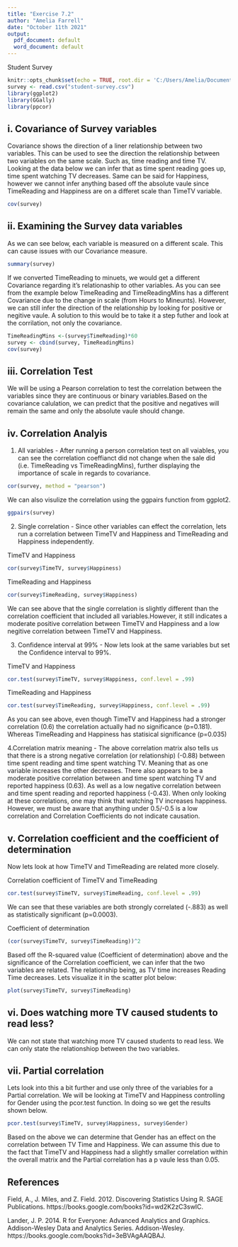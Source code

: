 ```yaml
---
title: "Exercise 7.2"
author: "Amelia Farrell"
date: "October 11th 2021"
output:
  pdf_document: default
  word_document: default
---
```


Student Survey


```r
knitr::opts_chunk$set(echo = TRUE, root.dir = 'C:/Users/Amelia/Documents/Bellevue/dsc520/data')
survey <- read.csv("student-survey.csv")
library(ggplot2)
library(GGally)
library(ppcor)
```

## i. Covariance of Survey variables
  Covariance shows the direction of a liner relationship between two variables.
  This can be used to see the direction the relationship between two variables on the same scale. Such as, time reading and time TV. Looking at the data below we can infer that as time spent reading goes up, time spent watching TV decreases. Same can be said for Happiness, however we cannot infer anything based off the absolute vaule since TimeReading and Happiness are on a differet scale than TimeTV variable. 
```r
cov(survey)
```

## ii. Examining the Survey data variables
  As we can see below, each variable is measured on a different scale. This can cause issues with our Covariance measure. 
```r
summary(survey)
```
  If we converted TimeReading to minuets, we would get a different Covariance regarding it's relationaship to other variables.
  As you can see from the example below TimeReading and TimeReadingMins has a different Covariance due to the change in scale (from Hours to Mineunts). However, we can still infer the direction of the relationship by looking for positive or negitive vaule. A solution to this would be to take it a step futher and look at the corrilation, not only the covariance.
```r
TimeReadingMins <-(survey$TimeReading)*60
survey <- cbind(survey, TimeReadingMins)
cov(survey)
```
## iii. Correlation Test
  We will be using a Pearson correlation to test the correlation between the variables since they are  continuous or binary variables.Based on the covariance calulation, we can predict that the positive and negatives will remain the same and only the absolute vaule should change.

## iv. Correlation Analyis
  1. All variables - After running a person correlation test on all vaiables, you can see the correlation coeffianct did not change when the sale did (i.e. TimeReading vs TimeReadingMins), further displaying the importance of scale in regards to covariance.
```r
cor(survey, method = "pearson")
```
We can also visulize the correlation using the ggpairs function from ggplot2. 

```r
ggpairs(survey)
```

  2. Single correlation - Since other variables can effect the correlation, lets run a correlation between TimeTV and Happiness and TimeReading and Happiness independently.
  
TimeTV and Happiness
``` r
cor(survey$TimeTV, survey$Happiness)
```

TimeReading and Happiness
``` r
cor(survey$TimeReading, survey$Happiness)
```

We can see above that the single correlation is slightly different than the correlation coefficient that included all variables.However, it still indicates a moderate positive correlation between TimeTV and Happiness and a low negitive correlation between TimeTV and Happiness.

3. Confidence interval at 99% - Now lets look at the same variables but set the Confidence interval to 99%.

TimeTV and Happiness
``` r
cor.test(survey$TimeTV, survey$Happiness, conf.level = .99)
```
TimeReading and Happiness
``` r
cor.test(survey$TimeReading, survey$Happiness, conf.level = .99)
```
As you can see above, even though TimeTV and Happiness had a stronger correlation (0.6) the correlation actually had no significance (p=0.181). Whereas TimeReading and Happiness has statisical significance (p=0.035)

4.Correlation matrix meaning - The above correlation matrix also tells us that there is a strong negative correlation (or relationship) (-0.88) between time spent reading and time spent watching TV. Meaning that as one variable increases the other decreases. There also appears to be a moderate positive correlation between and time spent watching TV and reported happiness (0.63). As well as a low negative correlation between and time spent reading and reported happiness (-0.43). When only looking at these correlations, one may think that watching TV increases happiness. However, we must be aware that anything under 0.5/-0.5 is a low correlation and Correlation Coefficients do not indicate causation.


## v. Correlation coefficient and the coefficient of determination
  Now lets look at how TimeTV and TimeReading are related more closely.

Correlation coefficient of TimeTV and TimeReading
``` r
cor.test(survey$TimeTV, survey$TimeReading, conf.level = .99)
```
We can see that these variables are both strongly correlated (-.883) as well as statistically significant (p=0.0003).

Coefficient of determination
``` r
(cor(survey$TimeTV, survey$TimeReading))^2
```
Based off the R-squared value (Coefficient of determination) above and the  significance of the Correlation coefficient, we can infer that the two variables are related. The relationship being, as TV time increases Reading Time decreases. 
Lets visualize it in the scatter plot below:

``` r
plot(survey$TimeTV, survey$TimeReading)
```

## vi. Does watching more TV caused students to read less?
We can not state that watching more TV caused students to read less. We can only state the relationshiop between the two variables. 

## vii. Partial correlation
Lets look into this a bit further and use only three of the variables for a Partial correlation. We will be looking at TimeTV and Happiness controlling for Gender using the pcor.test function. In doing so we get the results shown below.

``` r
pcor.test(survey$TimeTV, survey$Happiness, survey$Gender)
```
Based on the above we can determine that Gender has an effect on the correlation between TV Time and Happiness. We can assume this due to the fact that TimeTV and Happiness had a slightly smaller correlation within the overall matrix and the Partial correlation has a p vaule less than 0.05. 


## References

Field, A., J. Miles, and Z. Field. 2012. Discovering Statistics Using R. SAGE Publications. https://books.google.com/books?id=wd2K2zC3swIC.

Lander, J. P. 2014. R for Everyone: Advanced Analytics and Graphics. Addison-Wesley Data and Analytics Series. Addison-Wesley. https://books.google.com/books?id=3eBVAgAAQBAJ.


